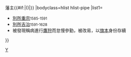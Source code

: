 {{Navbox
|name=八木藩主
|title=別所氏[[八木藩]]{{#if:{{{1|}}}|{{{1}}}|}}藩主{{#if:{{{2|}}}|({{{2|}}})|}}
|bodyclass=hlist hlist-pipe
|list1=
*[[別所重宗]]<small>1585-1591</small>
*[[別所吉治]]<small>1591-1628</small>
*被發現稱病進行[[鷹狩]]而怠慢參勤，被改易，以[[旗本]]身份存續
}}<noinclude>
[[Category:歷代藩主模板|Y]]</noinclude>